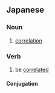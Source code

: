 ==Japanese==
{{ja-kanjitab|そう|かん|yomi=on}}

===Noun===
{{ja-noun|そうかん}}

# [[correlation]]

===Verb===
{{ja-verb-suru|tr=intrans|そうかん}}

# be [[correlated]]
#: {{ja-usex|AとBは相関する|A と B は そうかん する|A is correlated with B}}

====Conjugation====
{{ja-suru|そうかん}}